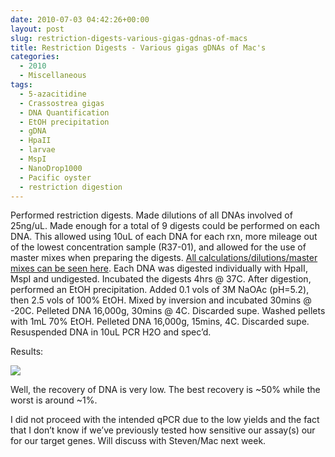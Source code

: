 ```yaml
---
date: 2010-07-03 04:42:26+00:00
layout: post
slug: restriction-digests-various-gigas-gdnas-of-macs
title: Restriction Digests - Various gigas gDNAs of Mac's
categories:
  - 2010
  - Miscellaneous
tags:
  - 5-azacitidine
  - Crassostrea gigas
  - DNA Quantification
  - EtOH precipitation
  - gDNA
  - HpaII
  - larvae
  - MspI
  - NanoDrop1000
  - Pacific oyster
  - restriction digestion
---
```


Performed restriction digests. Made dilutions of all DNAs involved of 25ng/uL. Made enough for a total of 9 digests could be performed on each DNA. This allowed using 10uL of each DNA for each rxn, more mileage out of the lowest concentration sample (R37-01), and allowed for the use of master mixes when preparing the digests. [All calculations/dilutions/master mixes can be seen here](https://spreadsheets.google.com/ccc?key=0AmS_90rPaQMzdGdTZUJBQW8yT0ZjMkF3QzZ4U2dMNEE&hl=en&authkey=CN7umpIO). Each DNA was digested individually with HpaII, MspI and undigested. Incubated the digests 4hrs @ 37C. After digestion, performed an EtOH precipitation. Added 0.1 vols of 3M NaOAc (pH=5.2), then 2.5 vols of 100% EtOH. Mixed by inversion and incubated 30mins @ -20C. Pelleted DNA 16,000g, 30mins @ 4C. Discarded supe. Washed pellets with 1mL 70% EtOH. Pelleted DNA 16,000g, 15mins, 4C. Discarded supe. Resuspended DNA in 10uL PCR H2O and spec'd.

Results:

![](https://eagle.fish.washington.edu/Arabidopsis/20100702%20gDNA%20digests%20ODs.JPG)

Well, the recovery of DNA is very low. The best recovery is ~50% while the worst is around ~1%.

I did not proceed with the intended qPCR due to the low yields and the fact that I don't know if we've previously tested how sensitive our assay(s) our for our target genes. Will discuss with Steven/Mac next week.
